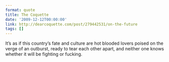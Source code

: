 ```yaml
---
format: quote
title: The Coquette
date: '2009-12-12T00:00:00'
link: http://dearcoquette.com/post/279442531/on-the-future
tags: []
---
```




It’s as if this country’s fate and culture are hot blooded lovers poised on the verge of an outburst, ready to tear each other apart, and neither one knows whether it will be fighting or fucking.